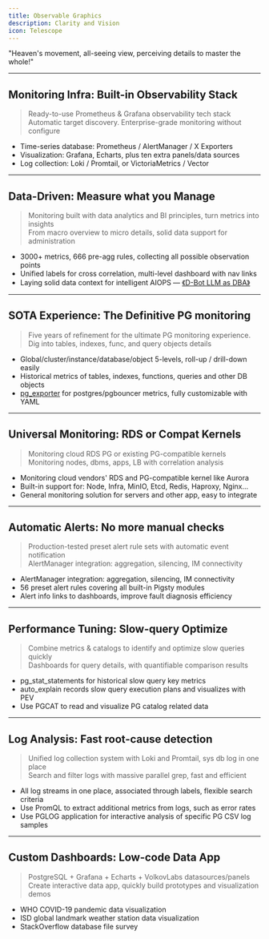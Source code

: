 ```yaml
---
title: Observable Graphics
description: Clarity and Vision
icon: Telescope
---
```




<Banner variant="rainbow">"Heaven's movement, all-seeing view, perceiving details to master the whole!"</Banner>


--------

## Monitoring Infra: Built-in Observability Stack


> Ready-to-use Prometheus & Grafana observability tech stack\
> Automatic target discovery. Enterprise-grade monitoring without configure

- Time-series database: Prometheus / AlertManager / X Exporters
- Visualization: Grafana, Echarts, plus ten extra panels/data sources
- Log collection: Loki / Promtail, or VictoriaMetrics / Vector


--------

## Data-Driven: Measure what you Manage

> Monitoring built with data analytics and BI principles, turn metrics into insights\
> From macro overview to micro details, solid data support for administration

- 3000+ metrics, 666 pre-agg rules, collecting all possible observation points
- Unified labels for cross correlation, multi-level dashboard with nav links
- Laying solid data context for intelligent AIOPS — [《D-Bot LLM as DBA》](https://arxiv.org/pdf/2312.01454)

--------

## SOTA Experience: The Definitive PG monitoring

> Five years of refinement for the ultimate PG monitoring experience.\
> Dig into tables, indexes, func, and query objects details

- Global/cluster/instance/database/object 5-levels, roll-up / drill-down easily
- Historical metrics of tables, indexes, functions, queries and other DB objects
- [pg_exporter](https://github.com/Vonng/pg_exporter) for postgres/pgbouncer metrics, fully customizable with YAML

--------

## Universal Monitoring: RDS or Compat Kernels

> Monitoring cloud RDS PG or existing PG-compatible kernels\
> Monitoring nodes, dbms, apps, LB with correlation analysis

- Monitoring cloud vendors' RDS and PG-compatible kernel like Aurora
- Built-in support for: Node, Infra, MinIO, Etcd, Redis, Haproxy, Nginx…
- General monitoring solution for servers and other app, easy to integrate

--------

## Automatic Alerts: No more manual checks

> Production-tested preset alert rule sets with automatic event notification\
> AlertManager integration: aggregation, silencing, IM connectivity

- AlertManager integration: aggregation, silencing, IM connectivity
- 56 preset alert rules covering all built-in Pigsty modules
- Alert info links to dashboards, improve fault diagnosis efficiency

--------

## Performance Tuning: Slow-query Optimize

> Combine metrics & catalogs to identify and optimize slow queries quickly\
> Dashboards for query details, with quantifiable comparison results

- pg_stat_statements for historical slow query key metrics
- auto_explain records slow query execution plans and visualizes with PEV
- Use PGCAT to read and visualize PG catalog related data

--------

## Log Analysis: Fast root-cause detection

> Unified log collection system with Loki and Promtail, sys db log in one place\
> Search and filter logs with massive parallel grep, fast and efficient

- All log streams in one place, associated through labels, flexible search criteria
- Use PromQL to extract additional metrics from logs, such as error rates
- Use PGLOG application for interactive analysis of specific PG CSV log samples

--------

## Custom Dashboards: Low-code Data App

> PostgreSQL + Grafana + Echarts + VolkovLabs datasources/panels\
> Create interactive data app, quickly build prototypes and visualization demos

- WHO COVID-19 pandemic data visualization
- ISD global landmark weather station data visualization
- StackOverflow database file survey